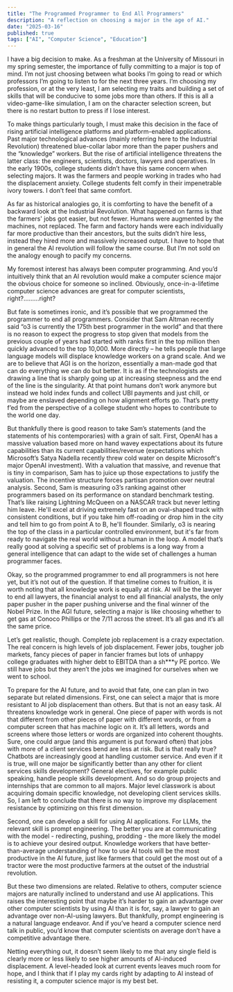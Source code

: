 ```yaml
---
title: "The Programmed Programmer to End All Programmers"
description: "A reflection on choosing a major in the age of AI."
date: "2025-03-16"
published: true
tags: ["AI", "Computer Science", "Education"]
---
```


I have a big decision to make. As a freshman at the University of Missouri in my spring semester, the importance of fully committing to a major is top of mind. I’m not just choosing between what books I’m going to read or which professors I’m going to listen to for the next three years. I’m choosing my profession, or at the very least, I am selecting my traits and building a set of skills that will be conducive to some jobs more than others. If this is all a video-game-like simulation, I am on the character selection screen, but there is no restart button to press if I lose interest.

To make things particularly tough, I must make this decision in the face of rising artificial intelligence platforms and platform-enabled applications. Past major technological advances (mainly referring here to the Industrial Revolution) threatened blue-collar labor more than the paper pushers and the “knowledge” workers. But the rise of artificial intelligence threatens the latter class: the engineers, scientists, doctors, lawyers and operatives. In the early 1900s, college students didn’t have this same concern when selecting majors. It was the farmers and people working in trades who had the displacement anxiety. College students felt comfy in their impenetrable ivory towers. I don’t feel that same comfort.

As far as historical analogies go, it is comforting to have the benefit of a backward look at the Industrial Revolution. What happened on farms is that the farmers' jobs got easier, but not fewer. Humans were augmented by the machines, not replaced. The farm and factory hands were each individually far more productive than their ancestors, but the suits didn’t hire less, instead they hired more and massively increased output. I have to hope that in general the AI revolution will follow the same course. But I’m not sold on the analogy enough to pacify my concerns. 

My foremost interest has always been computer programming. And you’d intuitively think that an AI revolution would make a computer science major the obvious choice for someone so inclined. Obviously, once-in-a-lifetime computer science advances are great for computer scientists, right?.........right?

But fate is sometimes ironic, and it’s possible that we programmed the programmer to end all programmers. Consider that Sam Altman recently said “o3 is currently the 175th best programmer in the world” and that there is no reason to expect the progress to stop given that models from the previous couple of years had started with ranks first in the top million then quickly advanced to the top 10,000. More directly – he tells people that large language models will displace knowledge workers on a grand scale. And we are to believe that AGI is on the horizon, essentially a man-made god that can do everything we can do but better. It is as if the technologists are drawing a line that is sharply going up at increasing steepness and the end of the line is the singularity. At that point humans don’t work anymore but instead we hold index funds and collect UBI payments and just chill, or maybe are enslaved depending on how alignment efforts go. That’s pretty f’ed from the perspective of a college student who hopes to contribute to the world one day.

But thankfully there is good reason to take Sam’s statements (and the statements of his contemporaries) with a grain of salt. First, OpenAI has a massive valuation based more on hand wavey expectations about its future capabilities than its current capabilities/revenue (expectations which Microsoft’s Satya Nadella recently threw cold water on despite Microsoft's major OpenAI investment). With a valuation that massive, and revenue that is tiny in comparison, Sam has to juice up those expectations to justify the valuation. The incentive structure forces partisan promotion over neutral analysis. Second, Sam is measuring o3’s ranking against other programmers based on its performance on standard benchmark testing. That’s like raising Lightning McQueen on a NASCAR track but never letting him leave. He'll excel at driving extremely fast on an oval-shaped track with consistent conditions, but if you take him off-roading or drop him in the city and tell him to go from point A to B, he'll flounder. Similarly, o3 is nearing the top of the class in a particular controlled environment, but it's far from ready to navigate the real world without a human in the loop. A model that’s really good at solving a specific set of problems is a long way from a general intelligence that can adapt to the wide set of challenges a human programmer faces. 

Okay, so the programmed programmer to end all programmers is not here yet, but it’s not out of the question. If that timeline comes to fruition, it is worth noting that all knowledge work is equally at risk. AI will be the lawyer to end all lawyers, the financial analyst to end all financial analysts, the only paper pusher in the paper pushing universe and the final winner of the Nobel Prize. In the AGI future, selecting a major is like choosing whether to get gas at Conoco Phillips or the 7/11 across the street. It’s all gas and it’s all the same price.

Let’s get realistic, though. Complete job replacement is a crazy expectation. The real concern is high levels of job displacement. Fewer jobs, tougher job markets, fancy pieces of paper in fancier frames but lots of unhappy college graduates with higher debt to EBITDA than a sh***y PE portco. We still have jobs but they aren’t the jobs we imagined for ourselves when we went to school.

To prepare for the AI future, and to avoid that fate, one can plan in two separate but related dimensions.
First, one can select a major that is more resistant to AI job displacement than others. But that is not an easy task. AI threatens knowledge work in general. One piece of paper with words is not that different from other pieces of paper with different words, or from a computer screen that has machine logic on it. It’s all letters, words and screens where those letters or words are organized into coherent thoughts. Sure, one could argue (and this argument is put forward often) that jobs with more of a client services bend are less at risk. But is that really true? Chatbots are increasingly good at handling customer service. And even if it is true, will one major be significantly better than any other for client services skills development? General electives, for example public speaking, handle people skills development. And so do group projects and internships that are common to all majors. Major level classwork is about acquiring domain specific knowledge, not developing client services skills. So, I am left to conclude that there is no way to improve my displacement resistance by optimizing on this first dimension.

Second, one can develop a skill for using AI applications. For LLMs, the relevant skill is prompt engineering. The better you are at communicating with the model - redirecting, pushing, prodding - the more likely the model is to achieve your desired output. Knowledge workers that have better-than-average understanding of how to use AI tools will be the most productive in the AI future, just like farmers that could get the most out of a tractor were the most productive farmers at the outset of the industrial revolution. 

But these two dimensions are related. Relative to others, computer science majors are naturally inclined to understand and use AI applications. This raises the interesting point that maybe it’s harder to gain an advantage over other computer scientists by using AI than it is for, say, a lawyer to gain an advantage over non-AI-using lawyers. But thankfully, prompt engineering is a natural language endeavor. And if you’ve heard a computer science nerd talk in public, you’d know that computer scientists on average don’t have a competitive advantage there.

Netting everything out, it doesn’t seem likely to me that any single field is clearly more or less likely to see higher amounts of AI-induced displacement. A level-headed look at current events leaves much room for hope, and I think that if I play my cards right by adapting to AI instead of resisting it, a computer science major is my best bet.